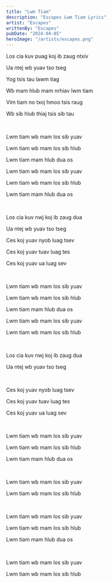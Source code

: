 ```yaml
---
title: "Lwm Tiam"
description: "Escapes Lwm Tiam Lyrics"
artist: "Escapes"
writtenBy: "Escapes"
pubDate: "2024-04-05"
heroImage: "/artists/escapes.png"
---
```


Los cia kuv puag koj ib zaug ntxiv

Ua ntej wb yuav tso tseg

Yog tsis tau lawm tiag

Wb mam hlub mam nrhiav lwm tiam

Vim tiam no txoj hmoo tsis raug

Wb sib hlub thiaj tsis sib tau

<br />

Lwm tiam wb mam los sib yuav

Lwm tiam wb mam los sib hlub

Lwm tiam mam hlub dua os

Lwm tiam wb mam los sib yuav

Lwm tiam wb mam los sib hlub

Lwm tiam mam hlub dua os

<br />

Los cia kuv nwj koj ib zaug dua

Ua ntej wb yuav tso tseg

Ces koj yuav nyob luag tsev

Ces koj yuav tuav luag tes

Ces koj yuav ua luag sev

<br />

Lwm tiam wb mam los sib yuav

Lwm tiam wb mam los sib hlub

Lwm tiam mam hlub dua os

Lwm tiam wb mam los sib yuav

Lwm tiam wb mam los sib hlub

<br />

Los cia kuv nwj koj ib zaug dua

Ua ntej wb yuav tso tseg

<br />

Ces koj yuav nyob luag tsev

Ces koj yuav tuav luag tes

Ces koj yuav ua luag sev

<br />

Lwm tiam wb mam los sib yuav

Lwm tiam wb mam los sib hlub

Lwm tiam mam hlub dua os

<br />

Lwm tiam wb mam los sib yuav

Lwm tiam wb mam los sib hlub

<br />

Lwm tiam wb mam los sib yuav

Lwm tiam wb mam los sib hlub

Lwm tiam mam hlub dua os

<br />

Lwm tiam wb mam los sib yuav

Lwm tiam wb mam los sib hlub
